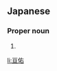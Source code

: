 ==Japanese==
{{ja-kanjitab|こう|すけ}}

===Proper noun===
{{ja-pos|proper|こうすけ}}

# {{given name|male|lang=ja|sort=こうすけ}}

[[li:亘佑]]